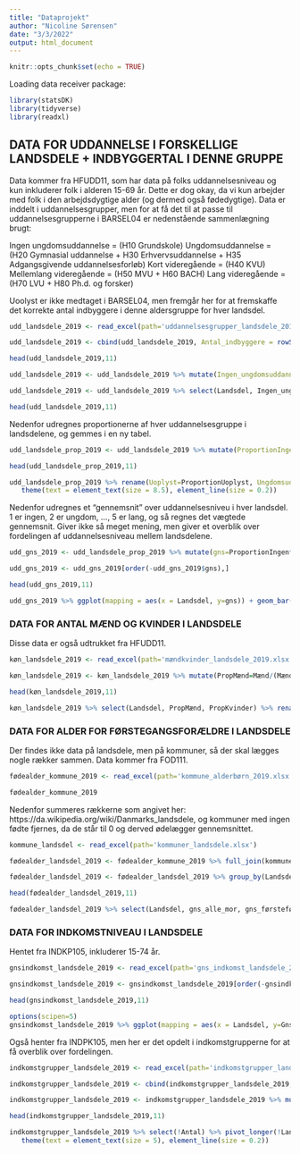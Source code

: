 ```yaml
---
title: "Dataprojekt"
author: "Nicoline Sørensen"
date: "3/3/2022"
output: html_document
---
```


```r
knitr::opts_chunk$set(echo = TRUE)
```

Loading data receiver package:
```r
library(statsDK)
library(tidyverse)
library(readxl)
```

## DATA FOR UDDANNELSE I FORSKELLIGE LANDSDELE + INDBYGGERTAL I DENNE GRUPPE

Data kommer fra HFUDD11, som har data på folks uddannelsesniveau og kun inkluderer folk i alderen 15-69 år. Dette er dog okay, da vi kun arbejder med folk i den arbejdsdygtige alder (og dermed også fødedygtige). Data er inddelt i uddannelsesgrupper, men for at få det til at passe til uddannelsesgrupperne i BARSEL04 er nedenstående sammenlægning brugt:

Ingen ungdomsuddannelse = (H10 Grundskole)
Ungdomsuddannelse = (H20 Gymnasial uddannelse + H30 Erhvervsuddannelse + H35 Adgangsgivende uddannelsesforløb)
Kort videregående = (H40 KVU)
Mellemlang videregående = (H50 MVU + H60 BACH)
Lang videregående = (H70 LVU + H80 Ph.d. og forsker)

Uoolyst er ikke medtaget i BARSEL04, men fremgår her for at fremskaffe det korrekte antal indbyggere i denne aldersgruppe for hver landsdel.

```r
udd_landsdele_2019 <- read_excel(path='uddannelsesgrupper_landsdele_2019.xlsx')

udd_landsdele_2019 <- cbind(udd_landsdele_2019, Antal_indbyggere = rowSums(udd_landsdele_2019[,2:11]))

head(udd_landsdele_2019,11)
```

```r
udd_landsdele_2019 <- udd_landsdele_2019 %>% mutate(Ingen_ungdomsuddannelse=`H10 Grundskole`, Ungdomsuddannelse=`H20 Gymnasiale uddannelser`+`H30 Erhvervsfaglige uddannelser`+`H35 Adgangsgivende uddannelsesforløb`, Kort_videregående=`H40 Korte videregående uddannelser, KVU`, Mellemlang_videregående = `H50 Mellemlange videregående uddannelser, MVU` + `H60 Bacheloruddannelser, BACH`, Lang_videregående=`H70 Lange videregående uddannelser, LVU` + `H80 Ph.d. og forskeruddannelser`, Uoplyst=`H90 Uoplyst mv.`)

udd_landsdele_2019 <- udd_landsdele_2019 %>% select(Landsdel, Ingen_ungdomsuddannelse, Ungdomsuddannelse, Kort_videregående, Mellemlang_videregående, Lang_videregående, Uoplyst, Antal_indbyggere)

head(udd_landsdele_2019,11)
```
Nedenfor udregnes proportionerne af hver uddannelsesgruppe i landsdelene, og gemmes i en ny tabel.

```r
udd_landsdele_prop_2019 <- udd_landsdele_2019 %>% mutate(ProportionIngen=Ingen_ungdomsuddannelse/Antal_indbyggere, ProportionUngdoms=Ungdomsuddannelse/Antal_indbyggere, ProportionKort=Kort_videregående/Antal_indbyggere, ProportionMellem= Mellemlang_videregående/Antal_indbyggere, ProportionLang=Lang_videregående/Antal_indbyggere, ProportionUoplyst=Uoplyst/Antal_indbyggere) %>% select(Landsdel, ProportionIngen, ProportionUngdoms, ProportionKort, ProportionMellem, ProportionLang, ProportionUoplyst)

head(udd_landsdele_prop_2019,11)
```
```r
udd_landsdele_prop_2019 %>% rename(Uoplyst=ProportionUoplyst, Ungdomsuddannelse=ProportionUngdoms, KortVidere=ProportionKort, MellemLang=ProportionMellem, Lang = ProportionLang, Ingen=ProportionIngen) %>% pivot_longer(!Landsdel, names_to = "Uddannelse", values_to = "Proportion") %>% ggplot(mapping = aes(x = Proportion, y=Uddannelse)) + geom_bar(stat='identity', width=0.8, aes(fill=Landsdel)) + facet_wrap(~Landsdel, ncol = 3, nrow = 6) + theme(axis.text.x = element_text(angle = 90, vjust = 0.5, hjust=1)) + labs(title = "Uddannelse i landsdele") + theme(axis.text.y = element_text(angle = 0, vjust = 1, hjust=1)) + 
   theme(text = element_text(size = 8.5), element_line(size = 0.2))
```

Nedenfor udregnes et "gennemsnit" over uddannelsesniveu i hver landsdel. 1 er ingen, 2 er ungdom, ..., 5 er lang, og så regnes det vægtede gennemsnit. Giver ikke så meget mening, men giver et overblik over fordelingen af uddannelsesniveau mellem landsdelene.

```r
udd_gns_2019 <- udd_landsdele_prop_2019 %>% mutate(gns=ProportionIngen*1+ProportionKort*2+ProportionKort*3+ProportionMellem*4+ProportionLang*5) %>% select(Landsdel, gns)

udd_gns_2019 <- udd_gns_2019[order(-udd_gns_2019$gns),]

head(udd_gns_2019,11)
```
```r
udd_gns_2019 %>% ggplot(mapping = aes(x = Landsdel, y=gns)) + geom_bar(stat='identity', width=0.8, fill='hotpink') + labs(title = "Vægtet gennemsnit af uddannelse i landsdele") + scale_x_discrete(labels = function(x) str_wrap(x, width = 8)) + theme(text = element_text(size = 9), element_line(size = 0.2)) + ylab("Vægtet gennemsnit")
```

### DATA FOR ANTAL MÆND OG KVINDER I LANDSDELE 

Disse data er også udtrukket fra HFUDD11.

```r
køn_landsdele_2019 <- read_excel(path='mændkvinder_landsdele_2019.xlsx')

køn_landsdele_2019 <- køn_landsdele_2019 %>% mutate(PropMænd=Mænd/(Mænd+Kvinder), PropKvinder=Kvinder/(Mænd+Kvinder))

head(køn_landsdele_2019,11)
```
```r
køn_landsdele_2019 %>% select(Landsdel, PropMænd, PropKvinder) %>% rename(Mænd=PropMænd, Kvinder=PropKvinder) %>% pivot_longer(!Landsdel, names_to = "Køn", values_to = "Proportion") %>% ggplot(mapping = aes(x = Landsdel, y=Proportion)) + geom_bar(stat='identity', width=0.8, aes(fill=Køn), position="dodge") + labs(title = "Fordeling af køn i landsdele") + scale_x_discrete(labels = function(x) str_wrap(x, width = 8)) + theme(text = element_text(size = 9), element_line(size = 0.2))
```

### DATA FOR ALDER FOR FØRSTEGANGSFORÆLDRE I LANDSDELE

Der findes ikke data på landsdele, men på kommuner, så der skal lægges nogle rækker sammen. Data kommer fra FOD111.
```r
fødealder_kommune_2019 <- read_excel(path='kommune_alderbørn_2019.xlsx')

fødealder_kommune_2019
```
Nedenfor summeres rækkerne som angivet her: https://da.wikipedia.org/wiki/Danmarks_landsdele, og kommuner med ingen fødte fjernes, da de står til 0 og derved ødelægger gennemsnittet.

```r
kommune_landsdel <- read_excel(path='kommuner_landsdele.xlsx')

fødealder_landsdel_2019 <- fødealder_kommune_2019 %>% full_join(kommune_landsdel) %>% filter(`Gennemsnitsalder for førstegangsfødende kvinder`!= 0.0, `Gennemsnitsalder for samtlige fødende kvinder` != 0.0, `Gennemsnitsalder for førstegangs fædre` != 0, `Gennemsnitsalder for fædre til nyfødte` != 0)

fødealder_landsdel_2019 <- fødealder_landsdel_2019 %>% group_by(Landsdel) %>% summarise(gns_førstefødte_mor=mean(`Gennemsnitsalder for førstegangsfødende kvinder`), gns_alle_mor=mean(`Gennemsnitsalder for samtlige fødende kvinder`), gns_første_far=mean(`Gennemsnitsalder for førstegangs fædre`), gns_alle_far=mean(`Gennemsnitsalder for fædre til nyfødte`), Antal_kommuner=n())

head(fødealder_landsdel_2019,11)
```

```r
fødealder_landsdel_2019 %>% select(Landsdel, gns_alle_mor, gns_førstefødte_mor, gns_første_far, gns_alle_far) %>% pivot_longer(!Landsdel, names_to = "Forældertype", values_to = "Gennemsnitsalder") %>% ggplot(mapping = aes(x = Landsdel, y=Gennemsnitsalder)) + geom_bar(stat='identity', width=0.8, aes(fill=Forældertype), position="dodge") + labs(title = "Gennemsnitalder for forældertyper i landsdele") + scale_x_discrete(labels = function(x) str_wrap(x, width = 8)) + theme(text = element_text(size = 7.5), element_line(size = 0.2)) + scale_fill_manual(values=c("royalblue4", "violetred1","royalblue2","palevioletred1"))
``` 

### DATA FOR INDKOMSTNIVEAU I LANDSDELE

Hentet fra INDKP105, inkluderer 15-74 år. 

```r
gnsindkomst_landsdele_2019 <- read_excel(path='gns_indkomst_landsdele_2019.xlsx')

gnsindkomst_landsdele_2019 <- gnsindkomst_landsdele_2019[order(-gnsindkomst_landsdele_2019$Gns_indkomst),]

head(gnsindkomst_landsdele_2019,11)
```
```r
options(scipen=5) 
gnsindkomst_landsdele_2019 %>% ggplot(mapping = aes(x = Landsdel, y=Gns_indkomst)) + geom_bar(stat='identity', width=0.8, fill='hotpink') + labs(title = "Gennemsnitlig indkomst i landsdele") + scale_x_discrete(labels = function(x) str_wrap(x, width = 8)) + theme(text = element_text(size = 9), element_line(size = 0.2)) + ylab("Gennemnitsindkomst")
```

Også henter fra INDPK105, men her er det opdelt i indkomstgrupperne for at få overblik over fordelingen.

```r
indkomstgrupper_landsdele_2019 <- read_excel(path='indkomstgrupper_landsdele_2019.xlsx')

indkomstgrupper_landsdele_2019 <- cbind(indkomstgrupper_landsdele_2019, Antal = rowSums(indkomstgrupper_landsdele_2019[,2:17]))

indkomstgrupper_landsdele_2019 <- indkomstgrupper_landsdele_2019 %>% mutate(`Under 25.000 kr.`=`Under 25.000 kr.`/Antal, `25.000 - 49.999 kr.`=`25.000 - 49.999 kr.`/Antal, `50.000 - 74.999 kr.`=`50.000 - 74.999 kr.`/Antal, `75.000 - 99.999 kr.`=`75.000 - 99.999 kr.`/Antal, `100.000 - 124.999 kr.`=`100.000 - 124.999 kr.`/Antal, `125.000 - 149.999 kr.`=`125.000 - 149.999 kr.`/Antal, `150.000 - 174.999 kr.`=`150.000 - 174.999 kr.`/Antal,`175.000 - 199.999 kr.`=`175.000 - 199.999 kr.`/Antal, `200.000 - 224.999 kr.`=`200.000 - 224.999 kr.`/Antal, `225.000 - 249.999 kr.`=`225.000 - 249.999 kr.`/Antal, `250.000 - 299.999 kr.`=`250.000 - 299.999 kr.`/Antal, `300.000 - 349.999 kr.`=`300.000 - 349.999 kr.`/Antal, `350.000 - 399.999 kr.`=`350.000 - 399.999 kr.`/Antal, `400.000 - 449.999 kr.`=`400.000 - 449.999 kr.`/Antal, `450.000 - 499.999 kr.`=`450.000 - 499.999 kr.`/Antal,`500.000 kr. og derover`=`500.000 kr. og derover`/Antal)

head(indkomstgrupper_landsdele_2019,11)
```
```r
indkomstgrupper_landsdele_2019 %>% select(!Antal) %>% pivot_longer(!Landsdel, names_to = "Indkomstgruppe", values_to = "Proportion") %>% ggplot(mapping = aes(x = Proportion, y=Indkomstgruppe)) + geom_bar(stat='identity', width=0.8, aes(fill=Landsdel)) + facet_wrap(~Landsdel, ncol = 3, nrow = 6) + theme(axis.text.x = element_text(angle = 0, vjust = 0.5, hjust=1)) + labs(title = "Fordeling af indkomstgrupper i landsdele") + theme(axis.text.y = element_text(angle = 0, vjust = 1, hjust=1)) + 
   theme(text = element_text(size = 5), element_line(size = 0.2))
```

